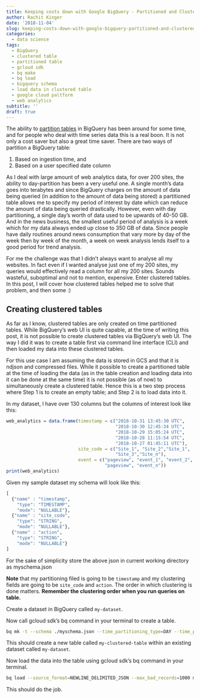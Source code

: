 ```yaml
---
title: Keeping costs down with Google BigQuery - Partitioned and Clustered tables
author: Rachit Kinger
date: '2018-11-04'
slug: keeping-costs-down-with-google-bigquery-partitioned-and-clustered-tables
categories:
  - data science
tags:
  - BigQuery
  - clustered table
  - partitioned table
  - gcloud sdk
  - bq make
  - bq load
  - bigquery schema
  - load data in clustered table
  - google cloud paltform
  - web analytics
subtitle: ''
draft: true
---
```

The ability to [partition tables](https://cloud.google.com/bigquery/docs/partitioned-tables) in BigQuery has been around for some time, and for people who deal with time series data this is a real boon. It is not only a cost saver but also a great time saver. There are two ways of partition a BigQuery table:  

1. Based on ingestion time, and  
2. Based on a user specified date column  

As I deal with large amount of web analytics data, for over 200 sites, the ability to day-partition has been a very useful one. A single month's data goes into terabytes and since BigQuery charges on the amount of data being queried (in addition to the amount of data being stored) a partitioned table allows me to specify my period of interest by date which can reduce the amount of data being queried drastically. However, even with day partitioning, a single day's worth of data used to be upwards of 40-50 GB. And in the news business, the smallest useful period of analysis is a week which for my data always ended up close to 350 GB of data. Since people have daily routines around news consumption that vary more by day of the week then by week of the month, a week on week analysis lends itself to a good period for trend analysis. 


For me the challenge was that I didn't always want to analyse all my websites. In fact even if I wanted analyse just one of my 200 sites, my queries would effectively read a column for all my 200 sites. Sounds wasteful, suboptimal and not to mention, expensive. Enter clustered tables. In this post, I will cover how clustered tables helped me to solve that problem, and then some :)  

## Creating clustered tables  

As far as I know, clustered tables are only created on time partitioned tables. While BigQuery's web UI is quite capable, at the time of writing this post, it is not possible to create clustered tables via BigQuery's web UI. The way I did it was to create a table first via command line interface (CLI) and then loaded my data into these clustered tables. 

For this use case I am assuming the data is stored in GCS and that it is ndjson and compressed files. While it possible to create a partitioned table at the time of loading the data (as in the table creation and loading data into it can be done at the same time) it is not possible (as of now) to simultaneously create a clustered table. Hence this is a two step process where Step 1 is to create an empty table; and Step 2 is to load data into it.  

In my dataset, I have over 130 columns but the columns of interest look like this:  

```r
web_analytics = data.frame(timestamp = c("2018-10-31 13:45:30 UTC",
                                         "2018-10-30 12:45:34 UTC",
                                         "2018-10-29 15:05:24 UTC",
                                         "2018-10-28 11:15:54 UTC",
                                         "2018-10-27 01:45:11 UTC"),
                           site_code = c("Site_1", "Site_2","Site_1",
                                         "Site_3","Site_n"),
                           event = c("pageview", "event_1", "event_2",
                                     "pageview", "event_n"))
print(web_analytics)
```


Given my sample dataset my schema will look like this:     
```r
[
  {"name" : "timestamp",
    "type": "TIMESTAMP",
    "mode": "NULLABLE"},
  {"name" : "site_code",
    "type": "STRING",
    "mode": "NULLABLE"},
  {"name" : "action",
    "type": "STRING",
    "mode": "NULLABLE"}
]
```

For the sake of simplicity store the above json in current working directory as myschema.json  

**Note** that my partitioning filed is going to be `timestamp` and my clustering fields are going to be `site_code` and `action`. The order in which clustering is done matters. **Remember the clustering order when you run queries on table.**  

Create a dataset in BigQuery called `my-dataset`.  

Now call gcloud sdk's bq command in your terminal to create a table.  

```bash
bq mk -t --schema ./myschema.json --time_partitioning_type=DAY --time_partitioning_field=timestamp --require_partition_filter=TRUE --clustering_fields='site_code,action' my-dataset.my-clustered-table
```

This should create a new table called `my-clustered-table` within an existing dataset called `my-dataset`.

Now load the data into the table using gcloud sdk's bq command in your terminal.  
```bash
bq load --source_format=NEWLINE_DELIMITED_JSON --max_bad_records=1000 my-dataset.my-clustered-table gs://my-bucket/my-json-files/*

```

This should do the job.  












